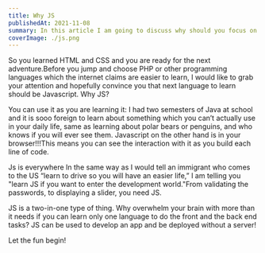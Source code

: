 ```yaml
---
title: Why JS
publishedAt: 2021-11-08
summary: In this article I am going to discuss why should you focus on learning js
coverImage: ./js.png
---
```


So you learned HTML and CSS and you are ready for the next adventure.Before you jump and choose PHP or other programming languages which the internet claims are easier to learn, I would like to grab your attention and hopefully convince you that next language to learn should be Javascript. Why JS?

You can use it as you are learning it:
I had two semesters of Java at school and it is sooo foreign to learn about something which you can’t actually use in your daily life, same as learning about polar bears or penguins, and who knows if you will ever see them. Javascript on the other hand is in your browser!!!This means you can see the interaction with it as you build each line of code.

Js is everywhere
In the same way as I would tell an immigrant who comes to the US “learn to drive so you will have an easier life,” I am telling you "learn JS if you want to enter the development world."From validating the passwords, to displaying a slider, you need JS.

JS is a two-in-one type of thing.
Why overwhelm your brain with more than it needs if you can learn only one language to do the front and the back end tasks?
JS can be used to develop an app and be deployed without a server!

Let the fun begin!
